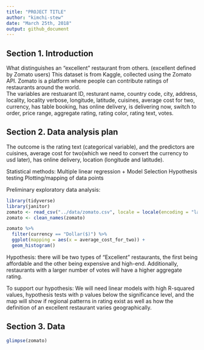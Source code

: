 ```yaml
---
title: "PROJECT TITLE"
author: "kimchi-stew"
date: "March 25th, 2018"
output: github_document
---
```


## Section 1. Introduction
What distinguishes an "excellent" restaurant from others. (excellent defined by Zomato users)
This dataset is from Kaggle, collected using the Zomato API. Zomato is a platform where people can contribute ratings of restaurants around the world.  
The variables are restuarant ID, resturant name, country code, city, address, locality, locality verbose, longitude, latitude, cuisines, average cost for two, currency, has table booking, has online delivery, is delivering now, switch to order, price range, aggregate rating, rating color, rating text, votes.

## Section 2. Data analysis plan
The outcome is the rating text (categorical variable), and the predictors are cuisines, average cost for two(which we need to convert the currency to usd later), has online delivery, location (longitude and latitude). 

Statistical methods: 
Multiple linear regression + Model Selection
Hypothesis testing
Plotting/mapping of data points

Preliminary exploratory data analysis:
```r
library(tidyverse)
library(janitor)
zomato <- read_csv("../data/zomato.csv", locale = locale(encoding = "latin1"))
zomato <- clean_names(zomato)

zomato %>%
  filter(currency == "Dollar($)") %>%
  ggplot(mapping = aes(x = average_cost_for_two)) +
  geom_histogram()
```


Hypothesis: there will be two types of "Excellent" restaurants, the first being affordable and the other being expensive and high-end. Additionally, restaurants with a larger number of votes will have a higher aggregate rating. 

To support our hypothesis:
We will need linear models with high R-squared values, hypothesis tests with p values below the significance level, and the map will show if regional patterns in rating exist as well as how the definition of an excellent restaurant varies geographically.

## Section 3. Data

```r
glimpse(zomato)
```

